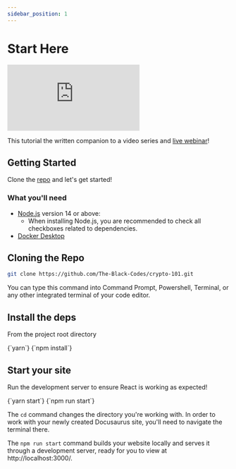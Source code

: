 ```yaml
---
sidebar_position: 1
---
```



# Start Here

<div style={{ position: "relative", paddingBottom: "56.25%", height: 0 }}>
  <iframe
    src="https://www.loom.com/embed/b04e1a6703e945eeb0ce7be7967859a1"
    frameborder="0"
    webkitallowfullscreen
    mozallowfullscreen
    allowfullscreen
    style={{
      position: "absolute",
      top: 0,
      left: 0,
      width: "100%",
      height: "100%",
    }}
  ></iframe>
</div>

This tutorial the written companion to a video series and [live webinar](https://www.linkedin.com/events/nft-sandsmartcontracts6899020242270724096/about/)!

## Getting Started

Clone the [repo](https://github.com/the-black-codes/crypto-101) and let's get started!

### What you'll need

- [Node.js](https://nodejs.org/en/download/) version 14 or above:
  - When installing Node.js, you are recommended to check all checkboxes related to dependencies.
- [Docker Desktop](https://www.docker.com/products/docker-desktop/)

## Cloning the Repo

```bash
git clone https://github.com/The-Black-Codes/crypto-101.git
```

You can type this command into Command Prompt, Powershell, Terminal, or any other integrated terminal of your code editor.

## Install the deps

From the project root directory

<Tabs>
  <TabItem value="yarn" label="yarn" default>
    <CodeBlock language="bash">{`yarn`}</CodeBlock>
  </TabItem>
  <TabItem value="npm" label="npm" default>
    <CodeBlock language="bash">{`npm install`}</CodeBlock>
  </TabItem>
</Tabs>

## Start your site

Run the development server to ensure React is working as expected!

<Tabs>
  <TabItem value="yarn" label="yarn" default>
    <CodeBlock language="bash">{`yarn start`}</CodeBlock>
  </TabItem>
  <TabItem value="npm" label="npm" default>
    <CodeBlock language="bash">{`npm run start`}</CodeBlock>
  </TabItem>
</Tabs>

The `cd` command changes the directory you're working with. In order to work with your newly created Docusaurus site, you'll need to navigate the terminal there.

The `npm run start` command builds your website locally and serves it through a development server, ready for you to view at http://localhost:3000/.
